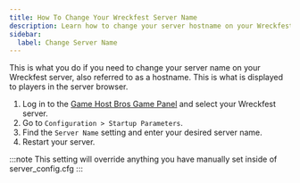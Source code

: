 ```yaml
---
title: How To Change Your Wreckfest Server Name
description: Learn how to change your server hostname on your Wreckfest server.
sidebar:
  label: Change Server Name
---
```


This is what you do if you need to change your server name on your Wreckfest server, also referred to as a hostname. This is what is displayed to players in the server browser.
<Steps>
1. Log in to the [Game Host Bros Game Panel](https://panel.gamehostbros.com/) and select your Wreckfest server.
2. Go to `Configuration > Startup Parameters`.
3. Find the `Server Name` setting and enter your desired server name.
4. Restart your server.
</Steps>
:::note
This setting will override anything you have manually set inside of server_config.cfg
:::